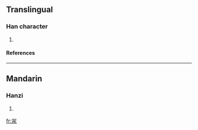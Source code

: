 ==Translingual==
===Han character===
{{Han char|rn=85|rad=水|as=03|sn=7|four=|canj=山水 (UE)}}
# {{defn|Han|sort=水03}}
====References====
{{Han ref|kx=0605.100|dkj=17129|dj=0999.030|hdz=31550.030|uh=6C56|ud=27734}}

----
==Mandarin==
===Hanzi===
{{cmn-hanzi|pin=[[gān]] (gan1), [[hán]] (han2), [[pài]] (pai4)|wg=kan<sup>1</sup>, han<sup>2</sup>, p'ai<sup>4</sup>}}
# {{defn|Mandarin}}

[[fr:汖]]